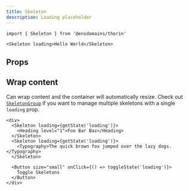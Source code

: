 ```yaml
---
title: Skeleton
description: Loading placeholder
---
```


```tsx
import { Skeleton } from '@ensdomains/thorin'
```

```tsx expand=true live=true
<Skeleton loading>Hello World</Skeleton>
```

## Props

<PropsTable sourceLink={sourceLink} types={types} />

## Wrap content

Can wrap content and the container will automatically resize. Check out [`SkeletonGroup`](/components/SkeletonGroup) if you want to manage multiple skeletons with a single `loading` prop.

```tsx live=true
<div>
  <Skeleton loading={getState('loading')}>
    <Heading level="1">Foo Bar Baz</Heading>
  </Skeleton>
  <Skeleton loading={getState('loading')}>
    <Typography>The quick brown fox jumped over the lazy dogs.</Typography>
  </Skeleton>

  <Button size="small" onClick={() => toggleState('loading')}>
    Toggle Skeletons
  </Button>
</div>
```
